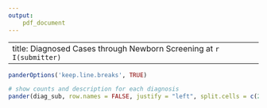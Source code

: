 ```yaml
---
output:
    pdf_document
---
```

---
title: Diagnosed Cases through Newborn Screening at `r I(submitter)`
---

\begin{center}
This report is a summary of disorders affecting babies born at your facility. These babies benefited from timely diagnosis and treatment due to your vigilance in Newborn Screening. Please share this with the staff to remind them that Newborn Screening Saves Lives!

Diagnosis Date Range: `r dates`
\end{center}

```r
panderOptions('keep.line.breaks', TRUE)

# show counts and description for each diagnosis
pander(diag_sub, row.names = FALSE, justify = "left", split.cells = c(20, 10, 50), split.table = Inf, 'keep.line.breaks' = TRUE)

```
